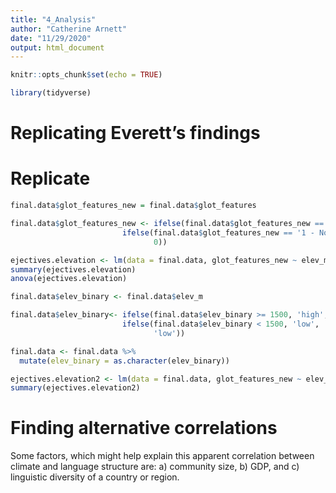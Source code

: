 ```yaml
---
title: "4_Analysis"
author: "Catherine Arnett"
date: "11/29/2020"
output: html_document
---
```


```r
knitr::opts_chunk$set(echo = TRUE)

library(tidyverse)

```

# Replicating Everett's findings

# Replicate 

```r
final.data$glot_features_new = final.data$glot_features

final.data$glot_features_new <- ifelse(final.data$glot_features_new == '2 - Ejectives only', 1,
                         ifelse(final.data$glot_features_new == '1 - No glottalized consonants', 0,
                                0))

ejectives.elevation <- lm(data = final.data, glot_features_new ~ elev_m)
summary(ejectives.elevation)
anova(ejectives.elevation)
```
```r
final.data$elev_binary <- final.data$elev_m

final.data$elev_binary<- ifelse(final.data$elev_binary >= 1500, 'high',
                         ifelse(final.data$elev_binary < 1500, 'low',
                                'low'))

final.data <- final.data %>%
  mutate(elev_binary = as.character(elev_binary))

ejectives.elevation2 <- lm(data = final.data, glot_features_new ~ elev_binary)
summary(ejectives.elevation2)
```


# Finding alternative correlations

Some factors, which might help explain this apparent correlation between climate and language structure are: a) community size, b) GDP, and c) linguistic diversity of a country or region.

```r
```